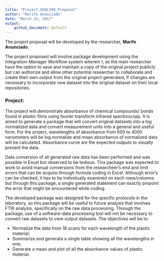 ```yaml
---
title: "Project_GEOL590_Proposal"
author: "Marife Anunciado"
date: "March 22, 2017"
output: 
    github_document: default
---
```


The project proposal will be developed by the researcher, **Marife Anunciado**.


The project proposed will involve package development using the Integration-Manager Workflow system wherein I, as the main researcher have the option to save and maintain a copy of the original project publicly but can authorize and allow other potential researcher to collaborate and create their own output from the original project generated, if changes are necessary to incorporate new dataset into the original dataset on their local repositories.


### **Project:**

The project will demonstrate absorbance of chemical compounds/ bonds found in plastic films using fourier transform infrared spectroscopy. It is aimed to generate a package that will convert original datasets into a log normalized data and convert measurement units into a general and useful form. For the project, wavelengths of absorbance from 600 to 4000 nanometers will be log normalize and mean absorbance of normalized data will be calculated.  Absorbance curve are the expected outputs to visually present the data. 

Data conversion of all generated raw data has been performed and was possible in Excel but observed to be tedious. This package was expected to work to avoid manual conversions from the researcheer's end and limit errors that can be acquire through formula coding in Excel. Although error's can be checked, it has to be individually examined on each rows/columns but through this package, a single generated statement can exactly pinpoint the error that might be encountered while coding.


The developed package was designed for the specific protocols in the laboratory, so this package will be useful to future analysis that involves FTIR analysis, specifically on the raw data processing. Through the package, use of a software-data processing tool will not be necessary to convert raw datasets to view output datasets. The objectives will be to:

  *  Normalize the data from 16 scans for each wavelength of the plastic material;
  *  Summarize and generata a single table showing all the wavelengths in one;
  *  Generate a mean and plot of all the absorbance values of plastic material.

